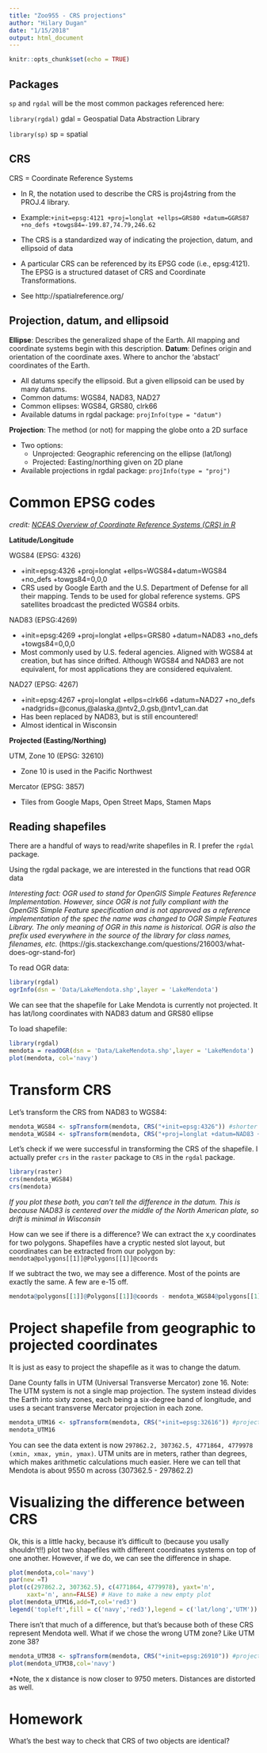 ```yaml
---
title: "Zoo955 - CRS projections"
author: "Hilary Dugan"
date: "1/15/2018"
output: html_document
---
```


```r
knitr::opts_chunk$set(echo = TRUE)
```

## Packages
`sp` and `rgdal` will be the most common packages referenced here:

`library(rgdal)`
gdal = Geospatial Data Abstraction Library

`library(sp)`
sp = spatial 

## CRS 
CRS = Coordinate Reference Systems

- In R, the notation used to describe the CRS is proj4string
from the PROJ.4 library.
- Example:`+init=epsg:4121 +proj=longlat +ellps=GRS80
+datum=GGRS87 +no_defs +towgs84=-199.87,74.79,246.62`

- The CRS is a standardized way of indicating the projection, datum, and ellipsoid of data
- A particular CRS can be referenced by its EPSG code (i.e.,
epsg:4121). The EPSG is a structured dataset of CRS and
Coordinate Transformations. 
- See http://spatialreference.org/ 

## Projection, datum, and ellipsoid
**Ellipse**: Describes the generalized shape of the Earth. All mapping and coordinate systems begin with this description.
**Datum**: Defines origin and orientation of the coordinate axes. Where to anchor the 'abstact' coordinates of the Earth. 

- All datums specify the ellipsoid. But a given ellipsoid can be used by many datums. 
- Common datums: WGS84, NAD83, NAD27
- Common ellipses: WGS84, GRS80, clrk66
- Available datums in rgdal package: `projInfo(type = "datum")`

**Projection**: The method (or not) for mapping the globe onto a 2D surface

- Two options: 
    + Unprojected: Geographic referencing on the ellipse (lat/long)
    + Projected: Easting/northing given on 2D plane 
- Available projections in rgdal package: `projInfo(type = "proj")`

# Common EPSG codes
*credit: [NCEAS Overview of Coordinate Reference Systems (CRS) in R](https://www.nceas.ucsb.edu/~frazier/RSpatialGuides/OverviewCoordinateReferenceSystems.pdf)*

**Latitude/Longitude**

WGS84 (EPSG: 4326)

- +init=epsg:4326 +proj=longlat +ellps=WGS84+datum=WGS84 +no_defs +towgs84=0,0,0
- CRS used by Google Earth and the U.S. Department of Defense for all their mapping. Tends to be used for global reference systems. GPS satellites broadcast the predicted WGS84 orbits.

NAD83 (EPSG:4269)

- +init=epsg:4269 +proj=longlat +ellps=GRS80 +datum=NAD83
+no_defs +towgs84=0,0,0
- Most commonly used by U.S. federal agencies. Aligned with WGS84 at creation, but has since drifted. Although WGS84 and NAD83 are not equivalent, for most applications they are considered equivalent.

NAD27 (EPSG: 4267)

- +init=epsg:4267 +proj=longlat +ellps=clrk66 +datum=NAD27 +no_defs +nadgrids=@conus,@alaska,@ntv2_0.gsb,@ntv1_can.dat
- Has been replaced by NAD83, but is still encountered!
- Almost identical in Wisconsin

**Projected (Easting/Northing)**

UTM, Zone 10 (EPSG: 32610)

- Zone 10 is used in the Pacific Northwest

Mercator (EPSG: 3857)

- Tiles from Google Maps, Open Street Maps, Stamen
Maps

## Reading shapefiles
There are a handful of ways to read/write shapefiles in R. I prefer the `rgdal` package.

Using the rgdal package, we are interested in the functions that read OGR data

*Interesting fact: OGR used to stand for OpenGIS Simple Features Reference Implementation. However, since OGR is not fully compliant with the OpenGIS Simple Feature specification and is not approved as a reference implementation of the spec the name was changed to OGR Simple Features Library. The only meaning of OGR in this name is historical. OGR is also the prefix used everywhere in the source of the library for class names, filenames, etc.* (https://gis.stackexchange.com/questions/216003/what-does-ogr-stand-for)

To read OGR data:
```r
library(rgdal)
ogrInfo(dsn = 'Data/LakeMendota.shp',layer = 'LakeMendota')
```
We can see that the shapefile for Lake Mendota is currently not projected. It has lat/long coordinates with NAD83 datum and GRS80 ellipse

To load shapefile:
```r
library(rgdal)
mendota = readOGR(dsn = 'Data/LakeMendota.shp',layer = 'LakeMendota')
plot(mendota, col='navy')
```

# Transform CRS
Let's transform the CRS from NAD83 to WGS84:
```r
mendota_WGS84 <- spTransform(mendota, CRS("+init=epsg:4326")) #shorter method using EPSG codes (however, I always forget how to format these)
mendota_WGS84 <- spTransform(mendota, CRS("+proj=longlat +datum=NAD83 +no_defs +ellps=GRS80 +towgs84=0,0,0")) #longer method, but sometimes easier
```

Let's check if we were successful in transforming the CRS of the shapefile. I actually prefer `crs` in the `raster` package to `CRS` in the `rgdal` package. 
```r
library(raster)
crs(mendota_WGS84)
crs(mendota)
```
*If you plot these both, you can't tell the difference in the datum. This is because NAD83 is centered over the middle of the North American plate, so drift is minimal in Wisconsin*

How can we see if there is a difference? We can extract the x,y coordinates for two polygons. Shapefiles have a cryptic nested slot layout, but coordinates can be extracted from our polygon by:
`mendota@polygons[[1]]@Polygons[[1]]@coords`

If we subtract the two, we may see a difference. Most of the points are exactly the same. A few are e-15 off. 
```r
mendota@polygons[[1]]@Polygons[[1]]@coords - mendota_WGS84@polygons[[1]]@Polygons[[1]]@coords
```

# Project shapefile from geographic to projected coordinates
It is just as easy to project the shapefile as it was to change the datum. 

Dane County falls in UTM (Universal Transverse Mercator) zone 16. 
Note: The UTM system is not a single map projection. The system instead divides the Earth into sixty zones, each being a six-degree band of longitude, and uses a secant transverse Mercator projection in each zone.

```r
mendota_UTM16 <- spTransform(mendota, CRS("+init=epsg:32616")) #project to UTM zone 16
mendota_UTM16
```

You can see the data extent is now `297862.2, 307362.5, 4771864, 4779978 (xmin, xmax, ymin, ymax)`. UTM units are in meters, rather than degrees, which makes arithmetic calculations much easier. Here we can tell that Mendota is about 9550 m across (307362.5 - 297862.2)

# Visualizing the difference between CRS
Ok, this is a little hacky, because it's difficult to (because you usally shouldn't!!) plot two shapefiles with different coordinates systems on top of one another. However, if we do, we can see the difference in shape. 
```r

plot(mendota,col='navy')
par(new =T)
plot(c(297862.2, 307362.5), c(4771864, 4779978), yaxt='n', 
     xaxt='n', ann=FALSE) # Have to make a new empty plot
plot(mendota_UTM16,add=T,col='red3')
legend('topleft',fill = c('navy','red3'),legend = c('lat/long','UTM'))
```

There isn't that much of a difference, but that's because both of these CRS represent Mendota well. What if we chose the wrong UTM zone? Like UTM zone 38? 
```r
mendota_UTM38 <- spTransform(mendota, CRS("+init=epsg:26910")) #project to UTM zone 10 (pacific north west)
plot(mendota_UTM38,col='navy')
```
*Note, the x distance is now closer to 9750 meters. Distances are distorted as well. 

# Homework
What's the best way to check that CRS of two objects are identical? 
